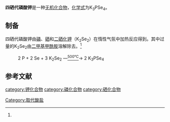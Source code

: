 {{chembox
| verifiedrevid = 
|   Name = 四硒代磷酸钾
|   ImageFile = 
|   ImageName = 
|   OtherNames = 
|   IUPACName = 
| Section1 = {{Chembox Identifiers
|   ChemSpiderID_Ref = {{chemspidercite|correct|chemspider}}
| ChemSpiderID = 
| PubChem = 
| InChI =
| InChIKey =
| SMILES = 
| StdInChI_Ref = {{stdinchicite|correct|chemspider}}
| StdInChI =
| StdInChIKey_Ref = {{stdinchicite|correct|chemspider}}
| StdInChIKey = 
| CASNo = 404573-08-6
| CASNo_Ref = {{cascite|correct|CAS}}
  }}
| Section2 = {{Chembox Properties
|   Formula = K<sub>3</sub>PSe<sub>4</sub>
|   MolarMass = 464.12
|   Appearance = 绿色固体<ref name=Kri>B.C. Chan, P.L. Feng, Z. Hulvey, ''et al''. [http://www.degruyter.com/view/j/ncrs.2005.220.issue-1-4/ncrs.2005.220.14.11/ncrs.2005.220.14.11.xml?format=INT Crystal structure of tripotassium tetraselenidophosphate, K<sub>3</sub>PSe<sub>4</sub>]. Z. Kristallogr. NCS '''220''' (2005)</ref>
|   Density = 
|   MeltingPt = 
|   BoilingPt = 
|   Solubility = 
|   Solvent =
|   SolubleOther = 
  }}
| Section7 = {{Chembox Hazards
|  EUHazardSymbol =
|  RPhrases =
|  SPhrases =
|  FlashPt = 
|  pKa = 
|  pKb = 
|  EUClass =
|  EUIndex = 
|  MainHazards = 
|  NFPA-H = 
|  NFPA-F = 
|  NFPA-R = 
|  NFPA-O = 
|  RSPhrases = 
|  Autoignition = 
|  ExploLimits = 
|  PEL = 
  }}
| Section8 = {{Chembox Related
|   Function = 
|   OtherFunctn = 
|   OtherAnions = [[磷酸钾|磷酸钾]]<BR>[[四硫代磷酸钾|四硫代磷酸钾]]
|   OtherCations = [[四硒代磷酸铊|四硒代磷酸铊]](I)
|   OtherCpds = 
  }}
}}

'''四硒代磷酸钾'''是一种[[无机化合物|无机化合物]]，[[化学式|化学式]]为K<sub>3</sub>PSe<sub>4</sub>。
==制备==
四硒代磷酸钾由[[磷|磷]]、[[硒|硒]]和[[二硒化钾|二硒化钾]]（K<sub>2</sub>Se<sub>2</sub>）在惰性气氛中加热反应得到。其中过量的K<sub>2</sub>Se<sub>2</sub>由[[二甲基甲酰胺|二甲基甲酰胺]]溶解除去。<ref name=Kri />
: 2 P + 2 Se + 3 K<sub>2</sub>Se<sub>2</sub> —<u><sup>500℃</sup></u>→ 2 K<sub>3</sub>PSe<sub>4</sub>

==参考文献==
{{reflist}}

{{钾化合物}}

[[category:钾化合物|category:钾化合物]]
[[category:磷化合物|category:磷化合物]]
[[category:硒化合物|category:硒化合物]]
[[Category:取代酸盐|Category:取代酸盐]]